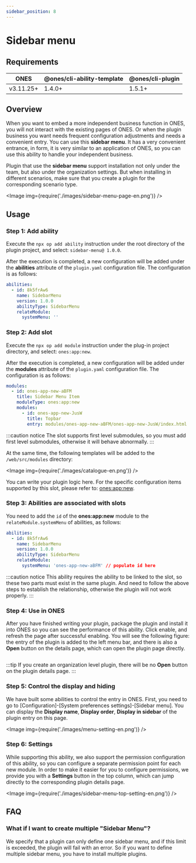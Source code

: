 ```yaml
---
sidebar_position: 8
---
```



# Sidebar menu

## Requirements

| ONES      | @ones/cli-ability-template | @ones/cli-plugin |
| --------- | -------------------------- | ---------------- |
| v3.11.25+ | 1.4.0+                     | 1.5.1+           |

## Overview

When you want to embed a more independent business function in ONES, you will not interact with the existing pages of ONES. Or when the plugin business you want needs frequent configuration adjustments and needs a convenient entry. You can use this **sidebar menu**. It has a very convenient entrance, in form, it is very similar to an application of ONES, so you can use this ability to handle your independent business.

Plugin that use the **sidebar menu** support installation not only under the team, but also under the organization settings. But when installing in different scenarios, make sure that you create a plugin for the corresponding scenario type.

<Image img={require('./images/sidebar-menu-page-en.png')} />

## Usage

### Step 1: Add ability

Execute the `npx op add ability` instruction under the root directory of the plugin project, and select: `sidebar-menu@ 1.0.0`.

After the execution is completed, a new configuration will be added under the **abilities** attribute of the `plugin.yaml` configuration file. The configuration is as follows:

```yaml title="config/plugin.yaml"
abilities:
  - id: 8k5frAw6
    name: SidebarMenu
    version: 1.0.0
    abilityType: SidebarMenu
    relateModule:
      systemMenu: ''
```

### Step 2: Add slot

Execute the `npx op add module` instruction under the plug-in project directory, and select: `ones:app:new`.

After the execution is completed, a new configuration will be added under the **modules** attribute of the `plugin.yaml` configuration file. The configuration is as follows:

```yaml title="config/plugin.yaml"
modules:
  - id: ones-app-new-aBFM
    title: Sidebar Menu Item
    moduleType: ones:app:new
    modules:
      - id: ones-app-new-JusW
        title: Topbar
        entry: modules/ones-app-new-aBFM/ones-app-new-JusW/index.html
```

:::caution notice
The slot supports first level submodules, so you must add first level submodules, otherwise it will behave abnormally.
:::

At the same time, the following templates will be added to the `/web/src/modules` directory:

<Image img={require('./images/catalogue-en.png')} />

You can write your plugin logic here. For the specific configuration items supported by this slot, please refer to: [ones:app:new](../slot/app/index.mdx#onesappnew).

### Step 3: Abilities are associated with slots

You need to add the `id` of the **ones:app:new** module to the `relateModule.systemMenu` of abilities, as follows:

```yaml title="config/plugin.yaml"
abilities:
  - id: 8k5frAw6
    name: SidebarMenu
    version: 1.0.0
    abilityType: SidebarMenu
    relateModule:
      systemMenu: 'ones-app-new-aBFM' // populate id here
```

:::caution notice
This ability requires the ability to be linked to the slot, so these two parts must exist in the same plugin. And need to follow the above steps to establish the relationship, otherwise the plugin will not work properly.
:::

### Step 4: Use in ONES

After you have finished writing your plugin, package the plugin and install it into ONES so you can see the performance of this ability. Click enable, and refresh the page after successful enabling. You will see the following figure: the entry of the plugin is added to the left menu bar, and there is also a **Open** button on the details page, which can open the plugin page directly.

<p>
  <Image img={require('./images/sidebar-menu-detail-en.png')} />
</p>

:::tip
If you create an organization level plugin, there will be no **Open** button on the plugin details page.
:::

### Step 5: Control the display and hiding

We have built some abilities to control the entry in ONES. First, you need to go to [Configuration]-[System preferences settings]-[Sidebar menu]. You can display the **Display name**, **Display order**, **Display in sidebar** of the plugin entry on this page.

<Image img={require('./images/menu-setting-en.png')} />

### Step 6: Settings

While supporting this ability, we also support the permission configuration of this ability, so you can configure a separate permission point for each new module. In order to make it easier for you to configure permissions, we provide you with a **Settings** button in the top column, which can jump directly to the corresponding plugin details page.

<Image img={require('./images/sidebar-menu-top-setting-en.png')} />

## FAQ

### What if I want to create multiple "Sidebar Menu"?

We specify that a plugin can only define one sidebar menu, and if this limit is exceeded, the plugin will fail with an error. So if you want to define multiple sidebar menu, you have to install multiple plugins.
